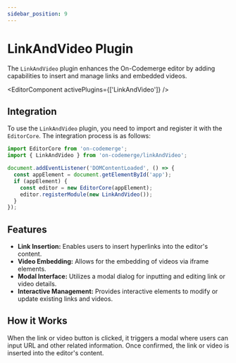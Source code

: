 ```yaml
---
sidebar_position: 9
---
```


# LinkAndVideo Plugin

The `LinkAndVideo` plugin enhances the On-Codemerge editor by adding capabilities to insert and manage links and embedded videos.


<EditorComponent activePlugins={['LinkAndVideo']} />

## Integration

To use the `LinkAndVideo` plugin, you need to import and register it with the `EditorCore`. The integration process is as follows:

```jsx title="Initialize and Register LinkAndVideo"
import EditorCore from 'on-codemerge';
import { LinkAndVideo } from 'on-codemerge/linkAndVideo';

document.addEventListener('DOMContentLoaded', () => {
  const appElement = document.getElementById('app');
  if (appElement) {
    const editor = new EditorCore(appElement);
    editor.registerModule(new LinkAndVideo());
  }
});
```

## Features

- **Link Insertion:** Enables users to insert hyperlinks into the editor's content.
- **Video Embedding:** Allows for the embedding of videos via iframe elements.
- **Modal Interface:** Utilizes a modal dialog for inputting and editing link or video details.
- **Interactive Management:** Provides interactive elements to modify or update existing links and videos.

## How it Works

When the link or video button is clicked, it triggers a modal where users can input URL and other related information. Once confirmed, the link or video is inserted into the editor's content.
